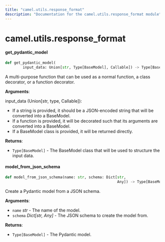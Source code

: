 ```yaml
---
title: "camel.utils.response_format"
description: "Documentation for the camel.utils.response_format module"
---
```


<a id="camel.utils.response_format"></a>

# camel.utils.response\_format

<a id="camel.utils.response_format.get_pydantic_model"></a>

#### get\_pydantic\_model

```python
def get_pydantic_model(
        input_data: Union[str, Type[BaseModel], Callable]) -> Type[BaseModel]
```

A multi-purpose function that can be used as a normal function,
a class decorator, or a function decorator.

**Arguments**:

  input_data (Union[str, type, Callable]):
  - If a string is provided, it should be a JSON-encoded string
  that will be converted into a BaseModel.
  - If a function is provided, it will be decorated such that
  its arguments are converted into a BaseModel.
  - If a BaseModel class is provided, it will be returned directly.
  

**Returns**:

- `Type[BaseModel]` - The BaseModel class that will be used to
  structure the input data.

<a id="camel.utils.response_format.model_from_json_schema"></a>

#### model\_from\_json\_schema

```python
def model_from_json_schema(name: str, schema: Dict[str,
                                                   Any]) -> Type[BaseModel]
```

Create a Pydantic model from a JSON schema.

**Arguments**:

- `name` _str_ - The name of the model.
- `schema` _Dict[str, Any]_ - The JSON schema to create the model from.
  

**Returns**:

- `Type[BaseModel]` - The Pydantic model.

